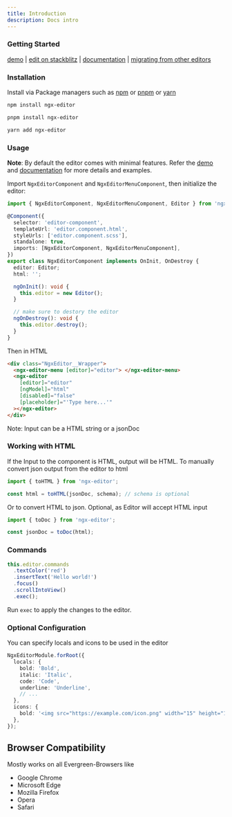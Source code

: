 ---
title: Introduction
description: Docs intro
---


### Getting Started

[demo] | [edit on stackblitz][stackblitz] | [documentation] | [migrating from other editors][migration]

### Installation

Install via Package managers such as [npm] or [pnpm] or [yarn]

<Tabs>
  <TabItem label="npm">

```bash
npm install ngx-editor
```

  </TabItem>
  <TabItem label="pnpm">

```bash
pnpm install ngx-editor
```

  </TabItem>
  <TabItem label="yarn">

```bash
yarn add ngx-editor
```

  </TabItem>
</Tabs>

### Usage

**Note**: By default the editor comes with minimal features. Refer the [demo](#demo) and [documentation] for more details and examples.

Import `NgxEditorComponent` and `NgxEditorMenuComponent`, then initialize the editor:

```ts
import { NgxEditorComponent, NgxEditorMenuComponent, Editor } from 'ngx-editor';

@Component({
  selector: 'editor-component',
  templateUrl: 'editor.component.html',
  styleUrls: ['editor.component.scss'],
  standalone: true,
  imports: [NgxEditorComponent, NgxEditorMenuComponent],
})
export class NgxEditorComponent implements OnInit, OnDestroy {
  editor: Editor;
  html: '';

  ngOnInit(): void {
    this.editor = new Editor();
  }

  // make sure to destory the editor
  ngOnDestroy(): void {
    this.editor.destroy();
  }
}
```

Then in HTML

```html
<div class="NgxEditor__Wrapper">
  <ngx-editor-menu [editor]="editor"> </ngx-editor-menu>
  <ngx-editor
    [editor]="editor"
    [ngModel]="html"
    [disabled]="false"
    [placeholder]="'Type here...'"
  ></ngx-editor>
</div>
```

Note: Input can be a HTML string or a jsonDoc

### Working with HTML

If the Input to the component is HTML, output will be HTML. To manually convert json output from the editor to html

```ts
import { toHTML } from 'ngx-editor';

const html = toHTML(jsonDoc, schema); // schema is optional
```

Or to convert HTML to json. Optional, as Editor will accept HTML input

```ts
import { toDoc } from 'ngx-editor';

const jsonDoc = toDoc(html);
```

### Commands

```ts
this.editor.commands
  .textColor('red')
  .insertText('Hello world!')
  .focus()
  .scrollIntoView()
  .exec();
```

Run `exec` to apply the changes to the editor.

### Optional Configuration

You can specify locals and icons to be used in the editor

```ts
NgxEditorModule.forRoot({
  locals: {
    bold: 'Bold',
    italic: 'Italic',
    code: 'Code',
    underline: 'Underline',
    // ...
  },
  icons: {
    bold: '<img src="https://example.com/icon.png" width="15" height="15" alt="">',
  },
});
```

## Browser Compatibility

Mostly works on all Evergreen-Browsers like

- Google Chrome
- Microsoft Edge
- Mozilla Firefox
- Opera
- Safari

[npm]: https://www.npmjs.com/
[pnpm]: https://pnpm.io/
[yarn]: https://yarnpkg.com/lang/en/
[documentation]: https://sibiraj-s.github.io/ngx-editor
[demo]: https://ngx-editor.stackblitz.io/
[stackblitz]: https://stackblitz.com/edit/ngx-editor
[migration]: https://sibiraj-s.github.io/ngx-editor/#/migration
